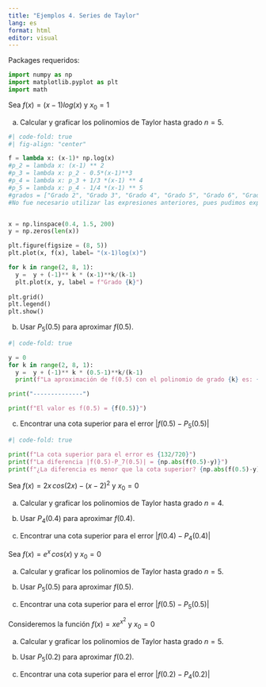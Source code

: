 ```yaml
---
title: "Ejemplos 4. Series de Taylor"
lang: es
format: html
editor: visual
---
```


Packages requeridos:

```python
import numpy as np
import matplotlib.pyplot as plt
import math
```

::: {#exm-taylor1}
Sea $f(x)=(x-1)log(x)$ y $x_0=1$

a)  Calcular y graficar los polinomios de Taylor hasta grado $n=5$.

```python
#| code-fold: true
#| fig-align: "center"

f = lambda x: (x-1)* np.log(x)
#p_2 = lambda x: (x-1) ** 2
#p_3 = lambda x: p_2 - 0.5*(x-1)**3
#p_4 = lambda x: p_3 + 1/3 *(x-1) ** 4
#p_5 = lambda x: p_4 - 1/4 *(x-1) ** 5
#grados = ["Grado 2", "Grado 3", "Grado 4", "Grado 5", "Grado 6", "Grado 7"]
#No fue necesario utilizar las expresiones anteriores, pues pudimos expresar cada término de la suma en términos del grado


x = np.linspace(0.4, 1.5, 200)
y = np.zeros(len(x))

plt.figure(figsize = (8, 5))
plt.plot(x, f(x), label= "(x-1)log(x)")

for k in range(2, 8, 1):
  y =  y + (-1)** k * (x-1)**k/(k-1)
  plt.plot(x, y, label = f"Grado {k}")
  
plt.grid()
plt.legend()
plt.show()
```



b)  Usar $P_5(0.5)$ para aproximar $f(0.5)$.

```python
#| code-fold: true

y = 0
for k in range(2, 8, 1):
  y =  y + (-1)** k * (0.5-1)**k/(k-1)
  print(f"La aproximación de f(0.5) con el polinomio de grado {k} es: {y}")

print("--------------")

print(f"El valor es f(0.5) = {f(0.5)}")


```




c)  Encontrar una cota superior para el error $|f(0.5)-P_5(0.5)|$


```python
#| code-fold: true

print(f"La cota superior para el error es {132/720}")
print(f"La diferencia |f(0.5)-P_7(0.5)| = {np.abs(f(0.5)-y)}")
print(f"¿La diferencia es menor que la cota superior? {np.abs(f(0.5)-y)<132/720}")
```



:::

::: {#exm-taylor2}
Sea $f(x)=2x\,cos(2x)-(x-2)^2$ y $x_0=0$

a)  Calcular y graficar los polinomios de Taylor hasta grado $n=4$.

b)  Usar $P_4(0.4)$ para aproximar $f(0.4)$.

c)  Encontrar una cota superior para el error $|f(0.4)-P_4(0.4)|$
:::

::: {#exm-taylor3}
Sea $f(x)=e^x\,cos(x)$ y $x_0=0$

a)  Calcular y graficar los polinomios de Taylor hasta grado $n=5$.

b)  Usar $P_5(0.5)$ para aproximar $f(0.5)$.

c)  Encontrar una cota superior para el error $|f(0.5)-P_5(0.5)|$
:::

::: {#exm-taylor4}
Consideremos la función $f(x)=xe^{x^2}$ y $x_0=0$

a)  Calcular y graficar los polinomios de Taylor hasta grado $n=5$.

b)  Usar $P_5(0.2)$ para aproximar $f(0.2)$.

c)  Encontrar una cota superior para el error $|f(0.2)-P_4(0.2)|$
:::
